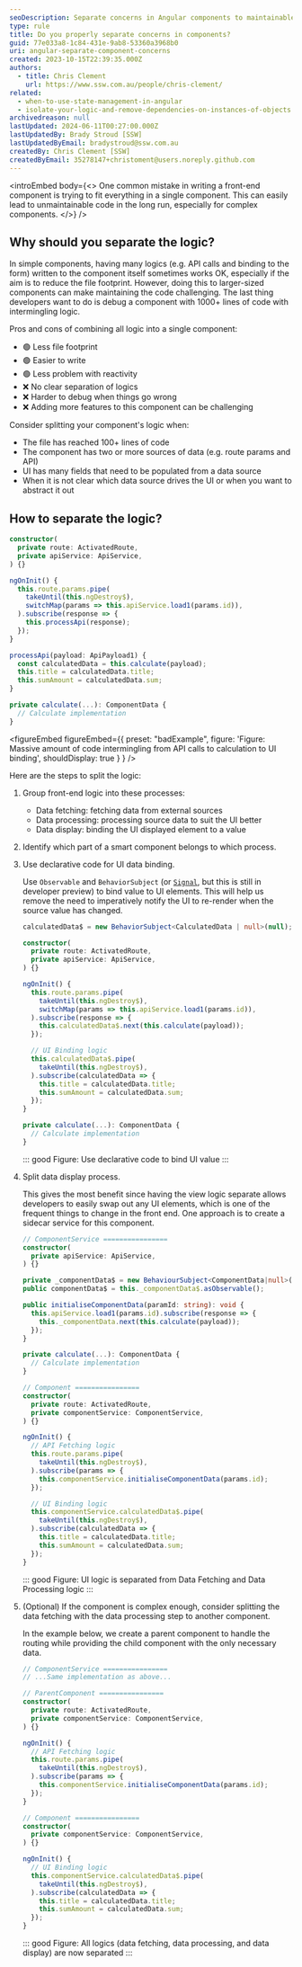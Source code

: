 ```yaml
---
seoDescription: Separate concerns in Angular components to maintainable and debuggable code, reducing complexity by grouping front-end logic into data fetching, processing, and display
type: rule
title: Do you properly separate concerns in components?
guid: 77e033a8-1c84-431e-9ab8-53360a3968b0
uri: angular-separate-component-concerns
created: 2023-10-15T22:39:35.000Z
authors:
  - title: Chris Clement
    url: https://www.ssw.com.au/people/chris-clement/
related:
  - when-to-use-state-management-in-angular
  - isolate-your-logic-and-remove-dependencies-on-instances-of-objects
archivedreason: null
lastUpdated: 2024-06-11T00:27:00.000Z
lastUpdatedBy: Brady Stroud [SSW]
lastUpdatedByEmail: bradystroud@ssw.com.au
createdBy: Chris Clement [SSW]
createdByEmail: 35278147+christoment@users.noreply.github.com
---
```


<introEmbed
  body={<>
One common mistake in writing a front-end component is trying to fit everything in a single component. This can easily lead to unmaintainable code in the long run, especially for complex components.
  </>}
/>
## Why should you separate the logic?

In simple components, having many logics (e.g. API calls and binding to the form) written to the component itself sometimes works OK, especially if the aim is to reduce the file footprint. However, doing this to larger-sized components can make maintaining the code challenging. The last thing developers want to do is debug a component with 1000+ lines of code with intermingling logic.

Pros and cons of combining all logic into a single component:

* 🟢 Less file footprint
* 🟢 Easier to write
* 🟢 Less problem with reactivity
* ❌ No clear separation of logics
* ❌ Harder to debug when things go wrong
* ❌ Adding more features to this component can be challenging

Consider splitting your component's logic when:

* The file has reached 100+ lines of code
* The component has two or more sources of data (e.g. route params and API)
* UI has many fields that need to be populated from a data source
* When it is not clear which data source drives the UI or when you want to abstract it out

## How to separate the logic?

```ts
constructor(
  private route: ActivatedRoute,
  private apiService: ApiService,
) {}

ngOnInit() {
  this.route.params.pipe(
    takeUntil(this.ngDestroy$),
    switchMap(params => this.apiService.load1(params.id)),
  ).subscribe(response => {
    this.processApi(response);
  });
}

processApi(payload: ApiPayload1) {
  const calculatedData = this.calculate(payload);
  this.title = calculatedData.title;
  this.sumAmount = calculatedData.sum;
}

private calculate(...): ComponentData {
  // Calculate implementation
}
```

<figureEmbed figureEmbed={{
  preset: "badExample",
  figure: 'Figure: Massive amount of code intermingling from API calls to calculation to UI binding',
  shouldDisplay: true
} } />


Here are the steps to split the logic:

1. Group front-end logic into these processes:

   * Data fetching: fetching data from external sources
   * Data processing: processing source data to suit the UI better
   * Data display: binding the UI displayed element to a value

2. Identify which part of a smart component belongs to which process.

3. Use declarative code for UI data binding.

   Use `Observable` and `BehaviorSubject` (or [`Signal`](https://angular.io/guide/signals), but this is still in developer preview) to bind value to UI elements. This will help us remove the need to imperatively notify the UI to re-render when the source value has changed.

   ```ts
   calculatedData$ = new BehaviorSubject<CalculatedData | null>(null);

   constructor(
     private route: ActivatedRoute,
     private apiService: ApiService,
   ) {}

   ngOnInit() {
     this.route.params.pipe(
       takeUntil(this.ngDestroy$),
       switchMap(params => this.apiService.load1(params.id)),
     ).subscribe(response => {
       this.calculatedData$.next(this.calculate(payload));
     });

     // UI Binding logic
     this.calculatedData$.pipe(
       takeUntil(this.ngDestroy$),
     ).subscribe(calculatedData => {
       this.title = calculatedData.title;
       this.sumAmount = calculatedData.sum;
     });
   }

   private calculate(...): ComponentData {
     // Calculate implementation
   }
   ```

   ::: good
   Figure: Use declarative code to bind UI value
   :::

4. Split data display process.

   This gives the most benefit since having the view logic separate allows developers to easily swap out any UI elements, which is one of the frequent things to change in the front end.
   One approach is to create a sidecar service for this component.

   ```ts
   // ComponentService ================
   constructor(
     private apiService: ApiService,
   ) {}

   private _componentData$ = new BehaviourSubject<ComponentData|null>(null);
   public componentData$ = this._componentData$.asObservable();

   public initialiseComponentData(paramId: string): void {
     this.apiService.load1(params.id).subscribe(response => {
       this._componentData.next(this.calculate(payload));
     });
   }

   private calculate(...): ComponentData {
     // Calculate implementation
   }

   // Component ================
   constructor(
     private route: ActivatedRoute,
     private componentService: ComponentService,
   ) {}

   ngOnInit() {
     // API Fetching logic
     this.route.params.pipe(
       takeUntil(this.ngDestroy$),
     ).subscribe(params => {
       this.componentService.initialiseComponentData(params.id);
     });

     // UI Binding logic
     this.componentService.calculatedData$.pipe(
       takeUntil(this.ngDestroy$),
     ).subscribe(calculatedData => {
       this.title = calculatedData.title;
       this.sumAmount = calculatedData.sum;
     });
   }
   ```

   ::: good
   Figure: UI logic is separated from Data Fetching and Data Processing logic
   :::

5. (Optional) If the component is complex enough, consider splitting the data fetching with the data processing step to another component.

   In the example below, we create a parent component to handle the routing while providing the child component with the only necessary data.

   ```ts
   // ComponentService ================
   // ...Same implementation as above...

   // ParentComponent ================
   constructor(
     private route: ActivatedRoute,
     private componentService: ComponentService,
   ) {}

   ngOnInit() {
     // API Fetching logic
     this.route.params.pipe(
       takeUntil(this.ngDestroy$),
     ).subscribe(params => {
       this.componentService.initialiseComponentData(params.id);
     });
   }

   // Component ================
   constructor(
     private componentService: ComponentService,
   ) {}

   ngOnInit() {
     // UI Binding logic
     this.componentService.calculatedData$.pipe(
       takeUntil(this.ngDestroy$),
     ).subscribe(calculatedData => {
       this.title = calculatedData.title;
       this.sumAmount = calculatedData.sum;
     });
   }
   ```

   ::: good
   Figure: All logics (data fetching, data processing, and data display) are now separated
   :::
